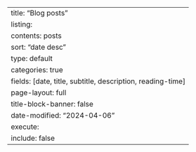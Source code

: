 ---
title: "Blog posts"
listing:
  contents: posts
  sort: "date desc"
  type: default
  categories: true
  fields: [date, title, subtitle, description, reading-time]
page-layout: full
title-block-banner: false
date-modified: "2024-04-06"
execute:
  include: false
---